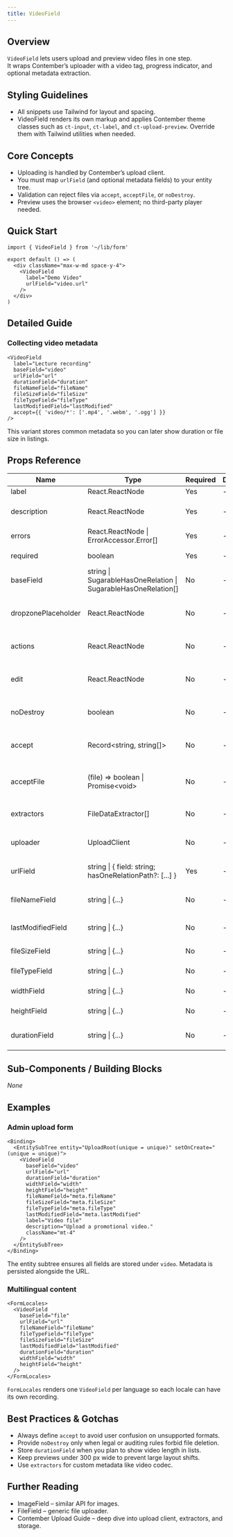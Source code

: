 ```yaml
---
title: VideoField
---
```


<!-- Edited by human: false -->
<!-- Examples count: 7 -->
<!-- Source examples: 2 -->
<!-- Playground examples: 1 -->
<!-- External examples: 4 -->
<!-- Import examples: 5 -->

## Overview
`VideoField` lets users upload and preview video files in one step.  
It wraps Contember’s uploader with a video tag, progress indicator, and optional metadata extraction.

## Styling Guidelines
* All snippets use Tailwind for layout and spacing.  
* VideoField renders its own markup and applies Contember theme classes such as `ct-input`, `ct-label`, and `ct-upload-preview`. Override them with Tailwind utilities when needed.

## Core Concepts
* Uploading is handled by Contember’s upload client.  
* You must map `urlField` (and optional metadata fields) to your entity tree.  
* Validation can reject files via `accept`, `acceptFile`, or `noDestroy`.  
* Preview uses the browser `<video>` element; no third-party player needed.

## Quick Start
```tsx
import { VideoField } from '~/lib/form'

export default () => (
  <div className="max-w-md space-y-4">
    <VideoField
      label="Demo Video"
      urlField="video.url"
    />
  </div>
)
```

## Detailed Guide
### Collecting video metadata
```tsx
<VideoField
  label="Lecture recording"
  baseField="video"
  urlField="url"
  durationField="duration"
  fileNameField="fileName"
  fileSizeField="fileSize"
  fileTypeField="fileType"
  lastModifiedField="lastModified"
  accept={{ 'video/*': ['.mp4', '.webm', '.ogg'] }}
/>
```
This variant stores common metadata so you can later show duration or file size in listings.

## Props Reference
Name | Type | Required | Default | Description
--- | --- | --- | --- | ---
label | React.ReactNode | Yes | - | Field label.
description | React.ReactNode | Yes | - | Helper text shown under the label.
errors | React.ReactNode &#124; ErrorAccessor.Error[] | Yes | - | Validation errors.
required | boolean | Yes | - | Marks the field as mandatory.
baseField | string &#124; SugarableHasOneRelation &#124; SugarableHasOneRelation[] | No | - | Relation prefix for all sub-fields.
dropzonePlaceholder | React.ReactNode | No | - | Content rendered inside the empty dropzone.
actions | React.ReactNode | No | - | Custom action buttons (e.g., replace file).
edit | React.ReactNode | No | - | Custom edit control rendered near the preview.
noDestroy | boolean | No | - | Disables file removal capability.
accept | Record&lt;string, string[]&gt; | No | - | MIME → extensions mapping for the native picker.
acceptFile | (file) => boolean &#124; Promise&lt;void&gt; | No | - | Imperative validator. Throw `RejectFileError` to refuse.
extractors | FileDataExtractor[] | No | - | Additional metadata extractors.
uploader | UploadClient | No | - | Custom uploader instance.
urlField | string &#124; { field: string; hasOneRelationPath?: [...] } | Yes | - | Location of the uploaded file URL.
fileNameField | string &#124; {...} | No | - | Stores the original file name.
lastModifiedField | string &#124; {...} | No | - | Stores `lastModified` timestamp.
fileSizeField | string &#124; {...} | No | - | Stores file size in bytes.
fileTypeField | string &#124; {...} | No | - | Stores MIME type.
widthField | string &#124; {...} | No | - | Stores video width.
heightField | string &#124; {...} | No | - | Stores video height.
durationField | string &#124; {...} | No | - | Stores video duration in seconds.

## Sub-Components / Building Blocks
_None_

## Examples
### Admin upload form
```tsx
<Binding>
  <EntitySubTree entity="UploadRoot(unique = unique)" setOnCreate="(unique = unique)">
    <VideoField
      baseField="video"
      urlField="url"
      durationField="duration"
      widthField="width"
      heightField="height"
      fileNameField="meta.fileName"
      fileSizeField="meta.fileSize"
      fileTypeField="meta.fileType"
      lastModifiedField="meta.lastModified"
      label="Video file"
      description="Upload a promotional video."
      className="mt-4"
    />
  </EntitySubTree>
</Binding>
```
The entity subtree ensures all fields are stored under `video`. Metadata is persisted alongside the URL.

### Multilingual content
```tsx
<FormLocales>
  <VideoField
    baseField="file"
    urlField="url"
    fileNameField="fileName"
    fileTypeField="fileType"
    fileSizeField="fileSize"
    lastModifiedField="lastModified"
    durationField="duration"
    widthField="width"
    heightField="height"
  />
</FormLocales>
```
`FormLocales` renders one `VideoField` per language so each locale can have its own recording.

## Best Practices & Gotchas
* Always define `accept` to avoid user confusion on unsupported formats.  
* Provide `noDestroy` only when legal or auditing rules forbid file deletion.  
* Store `durationField` when you plan to show video length in lists.  
* Keep previews under 300 px wide to prevent large layout shifts.  
* Use `extractors` for custom metadata like video codec.

## Further Reading
* ImageField – similar API for images.  
* FileField – generic file uploader.  
* Contember Upload Guide – deep dive into upload client, extractors, and storage.  

<!-- End of Generated Documentation -->
